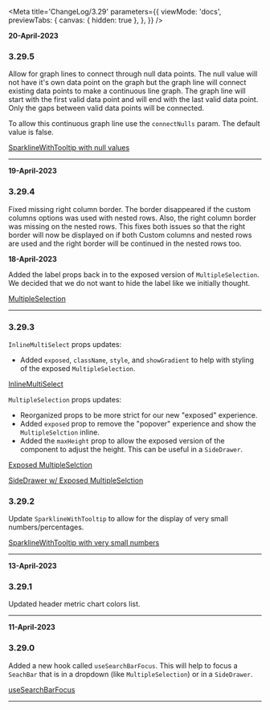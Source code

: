 <!--ATTENTION -->
<!--When updating this file, please add the newest comments at the top of the file so they are displayed first -->
<!--Changes should include any functional changes made to the component and how that affects the component/function usage -->
<!--or changes made to the Types (and what effect that will have for the component/function) -->


<Meta
  title='ChangeLog/3.29'
  parameters={{
    viewMode: 'docs',
    previewTabs: {
      canvas: { hidden: true },
    },
  }}
/>

<!-- INSERT NEW UPDATE HERE -->
<!-- Include date, version & the change and it's functional effects -->

**20-April-2023**

### 3.29.5

Allow for graph lines to connect through null data points. The null value will not have
it's own data point on the graph but the graph line will connect existing data points
to make a continuous line graph. The graph line will start with the first valid data point
and will end with the last valid data point. Only the gaps between valid data points will
be connected.

To allow this continuous graph line use the `connectNulls` param. The default value is false.

[SparklineWithTooltip with null values](/story/components-charts-sparkline-with-tooltip--small-percent)

---

**19-April-2023**

### 3.29.4

Fixed missing right column border. The border disappeared if the custom columns options
was used with nested rows. Also, the right column border was missing on the nested rows.
This fixes both issues so that the right border will now be displayed on if both Custom
columns and nested rows are used and the right border will be continued in the nested
rows too.

**18-April-2023**

Added the label props back in to the exposed version of `MultipleSelection`. We decided that we do not want to hide the label like we initially thought.

[MultipleSelection](/story/components-formcomponents-multiselect-multipleselection-exposed--many-options)

---

### 3.29.3

`InlineMultiSelect` props updates:

- Added `exposed`, `className`, `style`, and `showGradient` to help with styling of the exposed `MultipleSelection`.

[InlineMultiSelect](/story/components-formcomponents-multiselect-inlinemultiselect--basic)

`MultipleSelection` props updates:

- Reorganized props to be more strict for our new "exposed" experience.
- Added `exposed` prop to remove the "popover" experience and show the `MultipleSelction` inline.
- Added the `maxHeight` prop to allow the exposed version of the component to adjust the height. This can be useful in a `SideDrawer`.

[Exposed MultipleSelction](/story/components-formcomponents-multiselect-multipleselection-exposed--many-options)

[SideDrawer w/ Exposed MultipleSelction](/story/components-sidedrawer-exposed-multipleselection--few-options)

### 3.29.2

Update `SparklineWithTooltip` to allow for the display of very small numbers/percentages.

[SparklineWithTooltip with very small numbers](/story/components-charts-sparkline-with-tooltip--small-percent)

---

**13-April-2023**

### 3.29.1

Updated header metric chart colors list.

---

**11-April-2023**

### 3.29.0

Added a new hook called `useSearchBarFocus`. This will help to focus a `SeachBar` that is in a dropdown (like `MultipleSelection`) or in a `SideDrawer`.

[useSearchBarFocus](/docs/hooks-usesearchbarfocus--example)

---
